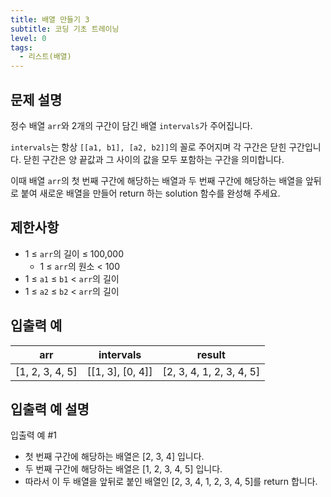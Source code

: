 ```yaml
---
title: 배열 만들기 3
subtitle: 코딩 기초 트레이닝
level: 0
tags:
  - 리스트(배열)
---
```


## 문제 설명

정수 배열 `arr`와 2개의 구간이 담긴 배열 `intervals`가 주어집니다.

`intervals`는 항상 `[[a1, b1], [a2, b2]]`의 꼴로 주어지며 각 구간은 닫힌 구간입니다. 닫힌 구간은 양 끝값과 그 사이의 값을 모두 포함하는 구간을 의미합니다.

이때 배열 `arr`의 첫 번째 구간에 해당하는 배열과 두 번째 구간에 해당하는 배열을 앞뒤로 붙여 새로운 배열을 만들어 return 하는 solution 함수를 완성해 주세요.

## 제한사항

- 1 ≤ `arr`의 길이 ≤ 100,000
  - 1 ≤ `arr`의 원소 < 100
- 1 ≤ `a1` ≤ `b1` < `arr`의 길이
- 1 ≤ `a2` ≤ `b2` < `arr`의 길이

## 입출력 예

| arr               | intervals              | result                     |
| ----------------- | ---------------------- | -------------------------- |
| \[1, 2, 3, 4, 5\] | \[\[1, 3\], \[0, 4\]\] | \[2, 3, 4, 1, 2, 3, 4, 5\] |

## 입출력 예 설명

입출력 예 #1

- 첫 번째 구간에 해당하는 배열은 \[2, 3, 4\] 입니다.
- 두 번째 구간에 해당하는 배열은 \[1, 2, 3, 4, 5\] 입니다.
- 따라서 이 두 배열을 앞뒤로 붙인 배열인 \[2, 3, 4, 1, 2, 3, 4, 5\]를 return 합니다.
